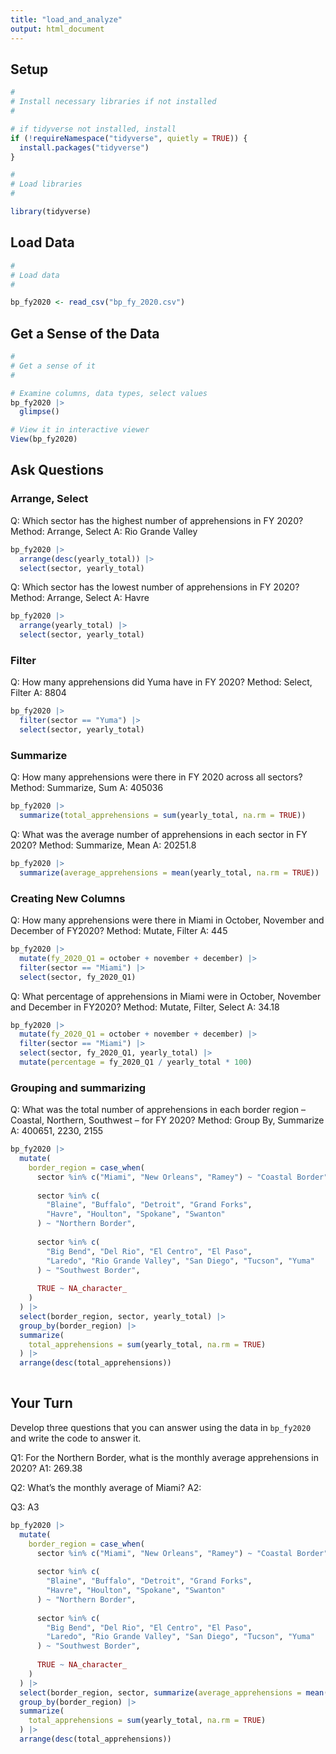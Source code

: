 ```yaml
---
title: "load_and_analyze"
output: html_document
---
```


## Setup

```r
#
# Install necessary libraries if not installed
#

# if tidyverse not installed, install
if (!requireNamespace("tidyverse", quietly = TRUE)) {
  install.packages("tidyverse")
}

#
# Load libraries
#

library(tidyverse)

```

## Load Data

```r
#
# Load data
#

bp_fy2020 <- read_csv("bp_fy_2020.csv")

```
## Get a Sense of the Data
```r
#
# Get a sense of it
#

# Examine columns, data types, select values
bp_fy2020 |>
  glimpse()

# View it in interactive viewer
View(bp_fy2020)

```


## Ask Questions

### Arrange, Select

Q: Which sector has the highest number of apprehensions in FY 2020?
Method: Arrange, Select
A: Rio Grande Valley
```r

bp_fy2020 |>
  arrange(desc(yearly_total)) |> 
  select(sector, yearly_total)

```

Q: Which sector has the lowest number of apprehensions in FY 2020?
Method: Arrange, Select
A: Havre

```r

bp_fy2020 |>
  arrange(yearly_total) |> 
  select(sector, yearly_total)

```

### Filter

Q: How many apprehensions did Yuma have in FY 2020?
Method: Select, Filter
A: 8804

```r

bp_fy2020 |>
  filter(sector == "Yuma") |> 
  select(sector, yearly_total)

```

### Summarize
Q: How many apprehensions were there in FY 2020 across all sectors?
Method: Summarize, Sum
A: 405036

```r

bp_fy2020 |>
  summarize(total_apprehensions = sum(yearly_total, na.rm = TRUE))

```

Q: What was the average number of apprehensions in each sector in FY 2020?
Method: Summarize, Mean
A: 20251.8

```r
bp_fy2020 |>
  summarize(average_apprehensions = mean(yearly_total, na.rm = TRUE))

```

### Creating New Columns 
Q: How many apprehensions were there in Miami in October, November and December of FY2020?
Method: Mutate, Filter
A: 445
```r

bp_fy2020 |>
  mutate(fy_2020_Q1 = october + november + december) |>
  filter(sector == "Miami") |> 
  select(sector, fy_2020_Q1)


```

Q: What percentage of apprehensions in Miami were in October, November and December in FY2020?
Method: Mutate, Filter, Select 
A: 34.18
```r

bp_fy2020 |>
  mutate(fy_2020_Q1 = october + november + december) |>
  filter(sector == "Miami") |> 
  select(sector, fy_2020_Q1, yearly_total) |>
  mutate(percentage = fy_2020_Q1 / yearly_total * 100)


```
### Grouping and summarizing

Q: What was the total number of apprehensions in each border region -- Coastal, Northern, Southwest -- for FY 2020?
Method: Group By, Summarize
A: 400651, 2230, 2155
```r
bp_fy2020 |>
  mutate(
    border_region = case_when(
      sector %in% c("Miami", "New Orleans", "Ramey") ~ "Coastal Border",
      
      sector %in% c(
        "Blaine", "Buffalo", "Detroit", "Grand Forks",
        "Havre", "Houlton", "Spokane", "Swanton"
      ) ~ "Northern Border",
      
      sector %in% c(
        "Big Bend", "Del Rio", "El Centro", "El Paso",
        "Laredo", "Rio Grande Valley", "San Diego", "Tucson", "Yuma"
      ) ~ "Southwest Border",
      
      TRUE ~ NA_character_
    )
  ) |>
  select(border_region, sector, yearly_total) |>
  group_by(border_region) |>
  summarize(
    total_apprehensions = sum(yearly_total, na.rm = TRUE)
  ) |>
  arrange(desc(total_apprehensions))
  
```

## Your Turn
Develop three questions that you can answer using the data in `bp_fy2020` and write the code to answer it.

Q1: For the Northern Border, what is the monthly average apprehensions in 2020?
A1: 269.38

Q2: What's the monthly average of Miami?
A2: 

Q3: 
A3

```r
bp_fy2020 |>
  mutate(
    border_region = case_when(
      sector %in% c("Miami", "New Orleans", "Ramey") ~ "Coastal Border",
      
      sector %in% c(
        "Blaine", "Buffalo", "Detroit", "Grand Forks",
        "Havre", "Houlton", "Spokane", "Swanton"
      ) ~ "Northern Border",
      
      sector %in% c(
        "Big Bend", "Del Rio", "El Centro", "El Paso",
        "Laredo", "Rio Grande Valley", "San Diego", "Tucson", "Yuma"
      ) ~ "Southwest Border",
      
      TRUE ~ NA_character_
    )
  ) |>
  select(border_region, sector, summarize(average_apprehensions = mean(yearly_total, na.rm = TRUE))) |>
  group_by(border_region) |>
  summarize(
    total_apprehensions = sum(yearly_total, na.rm = TRUE)
  ) |>
  arrange(desc(total_apprehensions))

```